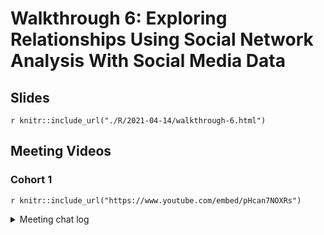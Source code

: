 # Walkthrough 6: Exploring Relationships Using Social Network Analysis With Social Media Data

## Slides

`r knitr::include_url("./R/2021-04-14/walkthrough-6.html")`

## Meeting Videos

### Cohort 1

`r knitr::include_url("https://www.youtube.com/embed/pHcan7NOXRs")`


<details>
  <summary> Meeting chat log </summary>
  
```
00:15:11	Ryan Woodbury:	I’m convinced!
00:23:20	Isabella Velásquez:	I remember igraph <3
00:32:57	Isabella Velásquez:	#rstats ?
00:35:19	Ronak Patel:	Sorry guys, I have to hop off to deal with something. Thanks for the presentation Carlo! Gonna go research network graphs.
00:35:35	Isabella Velásquez:	Does anybody have other packages for visualizing network graphs?
00:37:00	Alyssa Ibarra:	I’ve used visNetwork a couple of years ago, but it was a one off project and I forgot it all. :(
00:40:46	Ryan Woodbury:	I’m only slightly familiar with non-R software, Neo4j, which is a graph database and visualizing software.
00:55:21	Alyssa Ibarra:	Nope. You pretty much covered it.
00:56:28	Ryan Woodbury:	Great job, Carlo. Got to run.
00:56:43	Alyssa Ibarra:	It was great! Thank you so much.
```
</details>
